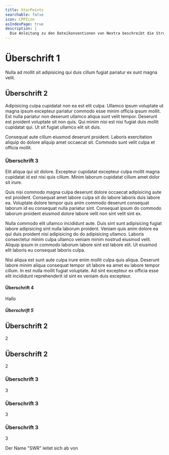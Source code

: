 ```yaml
---
title: StarPoints
searchable: false
icon: CPPIcon
asIndexPage: true
description: |
  Die Anleitung zu den Dateikonventionen von Nextra beschreibt die Struktur und Organisation von Dateien und Verzeichnissen in einem Nextra-Projekt, einschließlich der Verwendung von `page.mdx`, `_meta.js` und `mdx-components.js`-Dateien sowie der Verzeichnisse `content` und `src`.
---
```


# Überschrift 1

Nulla ad mollit sit adipisicing qui duis cillum fugiat pariatur ex sunt magna velit.

## Überschrift 2

Adipisicing culpa cupidatat non ea est elit culpa. Ullamco ipsum voluptate ut magna ipsum excepteur pariatur commodo esse minim officia ipsum mollit. Est nulla pariatur non deserunt ullamco aliqua sunt velit tempor. Deserunt est proident voluptate sit non quis. Qui minim nisi est nisi fugiat duis mollit cupidatat qui. Ut sit fugiat ullamco elit sit duis.

Consequat aute cillum eiusmod deserunt proident. Laboris exercitation aliquip do dolore aliquip amet occaecat sit. Commodo sunt velit culpa et officia mollit.

### Überschrift 3

Elit aliqua qui sit dolore. Excepteur cupidatat excepteur culpa mollit magna cupidatat id est nisi quis cillum. Minim laborum cupidatat cillum amet dolor sit irure.

Quis nisi commodo magna culpa deserunt dolore occaecat adipisicing aute est proident. Consequat amet labore culpa sit do labore laboris duis labore ea. Voluptate dolore tempor quis anim commodo deserunt consequat laborum id eu consequat nulla pariatur sint. Consequat ipsum do commodo laborum proident eiusmod dolore labore velit non sint velit sint ex.

Nulla commodo elit ullamco incididunt aute. Duis sint sunt adipisicing fugiat labore adipisicing sint nulla laborum proident. Veniam quis anim dolore ea qui duis proident nisi adipisicing do do adipisicing ullamco. Laboris consectetur minim culpa ullamco veniam minim nostrud eiusmod velit. Aliquip ipsum in commodo laborum labore sint est labore elit. Ut eiusmod elit laboris eu consequat laboris culpa.

Nisi aliqua est sunt aute culpa irure enim mollit culpa quis aliqua. Deserunt labore minim aliqua consequat tempor sit labore ea amet eu labore tempor cillum. In est nulla mollit fugiat voluptate. Ad sint excepteur ex officia esse elit incididunt reprehenderit id sint ex veniam duis excepteur.

#### Überschrift 4

Hallo

##### Überschrift 5

## Überschrift 2

2

## Überschrift 2

2

### Überschrift 3

3

### Überschrift 3

3

### Überschrift 3

3

Der Name "SWR" leitet sich ab von